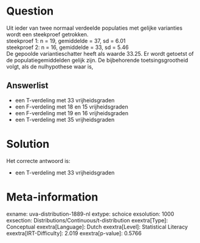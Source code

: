 Question
========

Uit ieder van twee normaal verdeelde populaties met gelijke varianties
wordt een steekproef getrokken.\
steekproef 1: n = 19, gemiddelde = 37, sd = 6.01\
steekproef 2: n = 16, gemiddelde = 33, sd = 5.46\
De gepoolde variantieschatter heeft als waarde 33.25. Er wordt getoetst
of de populatiegemiddelden gelijk zijn. De bijbehorende
toetsingsgrootheid volgt, als de nulhypothese waar is,

Answerlist
----------

* een T-verdeling met 33 vrijheidsgraden
* een F-verdeling met 18 en 15 vrijheidsgraden
* een F-verdeling met 19 en 16 vrijheidsgraden
* een T-verdeling met 35 vrijheidsgraden

Solution
========

Het correcte antwoord is: 

* een T-verdeling met 33 vrijheidsgraden

Meta-information
================
exname: uva-distribution-1889-nl
extype: schoice
exsolution: 1000
exsection: Distributions/Continuous/t-distribution
exextra[Type]: Conceptual
exextra[Language]: Dutch
exextra[Level]: Statistical Literacy
exextra[IRT-Difficulty]: 2.019
exextra[p-value]: 0.5766
